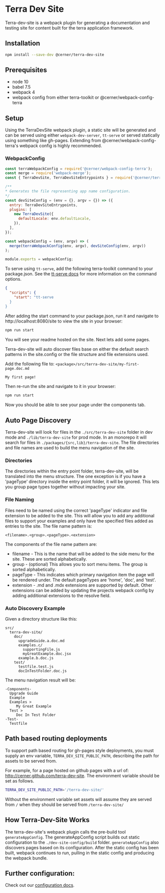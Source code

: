 
<Badge />

# Terra Dev Site

Terra-dev-site is a webpack plugin for generating a documentation and testing site for content built for the terra application framework.

## Installation

``` bash
npm install --save-dev @cerner/terra-dev-site
```

## Prerequisites
* node 10
* babel 7.5
* webpack 4
* webpack config from either terra-toolkit or @cerner/webpack-config-terra

## Setup

Using the TerraDevSite webpack plugin, a static site will be generated and can be served using either `webpack-dev-server`, `tt-serve` or served statically using something like gh-pages. Extending from @cerner/webpack-config-terra's webpack config is highly recommended.

### WebpackConfig



```javascript
const terraWebpackConfig = require('@cerner/webpack-config-terra');
const merge = require('webpack-merge');
const { TerraDevSite, TerraDevSiteEntrypoints } = require('@cerner/terra-dev-site');

/**
* Generates the file representing app name configuration.
*/
const devSiteConfig = (env = {}, argv = {}) => ({
  entry: TerraDevSiteEntrypoints,
  plugins: [
    new TerraDevSite({
      defaultLocale: env.defaultLocale,
    }),
  ],
});

const webpackConfig = (env, argv) => (
  merge(terraWebpackConfig(env, argv), devSiteConfig(env, argv))
);

module.exports = webpackConfig;
```


To serve using `tt-serve`, add the following terra-toolkit command to your package.json. See the [tt-serve docs](https://github.com/cerner/terra-toolkit-boneyard/blob/main/scripts/serve/Serve.md#cli) for more information on the command options.

```json
{
  "scripts": {
    "start": "tt-serve
  }
}
```

After adding the start command to your package.json, run it and navigate to http://localhost:8080/site to view the site in your browser:

```bash
npm run start
```

You will see your readme hosted on the site. Next lets add some pages.

Terra-dev-site will auto discover files base on either the default search patterns in the site.config or the file structure and file extensions used.

Add the following file to: `<package>/src/terra-dev-site/my-first-page.doc.md`

```md
My first page!
```

Then re-run the site and navigate to it in your browser:

```bash
npm run start
```

Now you should be able to see your page under the components tab.

## Auto Page Discovery

Terra-dev-site will look for files in the `./src/terra-dev-site` folder in dev mode and `./lib/terra-dev-site` for prod mode. In an monorepo it will search for files in `./packages/{src,lib}/terra-dev-site`. The file directories and file names are used to build the menu navigation of the site.

### Directories

The directories within the entry point folder, terra-dev-site, will be translated into the menu structure. The one exception is if you have a 'pageType' directory inside the entry point folder, it will be ignored. This lets you group page types together without impacting your site.

### File Naming

Files need to be named using the correct 'pageType' indicator and file extension to be added to the site. This will allow you to add any additional files to support your examples and only have the specified files added as entries to the site. The file name pattern is:

`<filename>.<group>.<pageType>.<extension>`

The components of the file name pattern are:

* filename - This is the name that will be added to the side menu for the site. These are sorted alphabetically.
* group - (optional) This allows you to sort menu items. The group is sorted alphabetically.
* pageType - This indicates which primary navigation item the page will be rendered under. The default pageTypes are 'home', 'doc', and 'test'.
* extension - .md and .mdx extensions are supported by default. Other extensions can be added by updating the projects webpack config by adding additional extensions to the resolve field.

### Auto Discovery Example

Given a directory structure like this:

```
src/
  terra-dev-site/
    doc/
      upgradeGuide.a.doc.md
      examples.c/
        supportingFile.js
        myGreatExample.doc.jsx
      example.b.doc.js
    test/
      testfile.test.js
      docInTestFolder.doc.js
```

The menu navigation result will be:

```
-Components-
  Upgrade Guide
  Example
  Examples >
     My Great Example
  Test >
     Doc In Test Folder
-Test-
  Testfile
```

## Path based routing deployments

To support path based routing for gh-pages style deployments, you must supply an env variable, `TERRA_DEV_SITE_PUBLIC_PATH`, describing the path for assets to be served from.

For example, for a page hosted on github pages with a url of: http://cerner.github.com/terra-dev-site. The environment variable should be set as follows.

```bash
TERRA_DEV_SITE_PUBLIC_PATH='/terra-dev-site/'
```

Without the environment variable set assets will assume they are served from `/` when they should be served from `/terra-dev-site/`

## How Terra-Dev-Site Works

The terra-dev-site's webpack plugin calls the pre-build tool `generateAppConfig`. The generateAppConfig script builds out static configuration to the `./dev-site-config/build` folder. `generateAppConfig` also discovers pages based on its configuration. After the static config has been built, webpack continues to run, pulling in the static config and producing the webpack bundle.

## Further configuration:

Check out our [configuration docs](/dev_tools/terra-dev-site/terra-dev-site/configuration).
